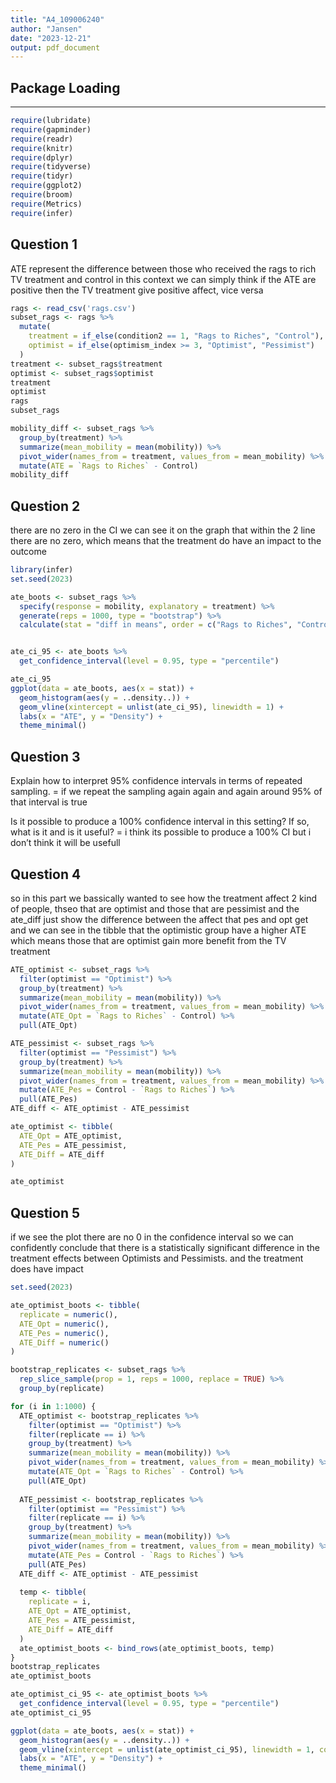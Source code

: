 ---
title: "A4_109006240"
author: "Jansen"
date: "2023-12-21"
output: pdf_document
---

## Package Loading

------------------------------------------------------------------------

```{r}
require(lubridate) 
require(gapminder) 
require(readr) 
require(knitr) 
require(dplyr)
require(tidyverse)
require(tidyr) 
require(ggplot2)
require(broom)
require(Metrics)
require(infer)
```

## Question 1

ATE represent the difference between those who received the rags to rich TV treatment and control in this context we can simply think if the ATE are positive then the TV treatment give positive affect, vice versa

```{r}
rags <- read_csv('rags.csv')
subset_rags <- rags %>%
  mutate(
    treatment = if_else(condition2 == 1, "Rags to Riches", "Control"),
    optimist = if_else(optimism_index >= 3, "Optimist", "Pessimist")
  )
treatment <- subset_rags$treatment
optimist <- subset_rags$optimist
treatment
optimist
rags
subset_rags
```

```{r}
mobility_diff <- subset_rags %>%
  group_by(treatment) %>%
  summarize(mean_mobility = mean(mobility)) %>%
  pivot_wider(names_from = treatment, values_from = mean_mobility) %>%
  mutate(ATE = `Rags to Riches` - Control)
mobility_diff
```

## Question 2

there are no zero in the CI we can see it on the graph that within the 2 line there are no zero, which means that the treatment do have an impact to the outcome

```{r}
library(infer)
set.seed(2023)

ate_boots <- subset_rags %>%
  specify(response = mobility, explanatory = treatment) %>%
  generate(reps = 1000, type = "bootstrap") %>%
  calculate(stat = "diff in means", order = c("Rags to Riches", "Control"))


ate_ci_95 <- ate_boots %>%
  get_confidence_interval(level = 0.95, type = "percentile")

ate_ci_95
ggplot(data = ate_boots, aes(x = stat)) +
  geom_histogram(aes(y = ..density..)) +
  geom_vline(xintercept = unlist(ate_ci_95), linewidth = 1) +
  labs(x = "ATE", y = "Density") +
  theme_minimal()
```

## Question 3

Explain how to interpret 95% confidence intervals in terms of repeated sampling. = if we repeat the sampling again again and again around 95% of that interval is true

Is it possible to produce a 100% confidence interval in this setting? If so, what is it and is it useful? = i think its possible to produce a 100% CI but i don't think it will be usefull

## Question 4

so in this part we bassically wanted to see how the treatment affect 2 kind of people, thseo that are optimist and those that are pessimist and the ate_diff just show the difference between the affect that pes and opt get and we can see in the tibble that the optimistic group have a higher ATE which means those that are optimist gain more benefit from the TV treatment

```{r}
ATE_optimist <- subset_rags %>%
  filter(optimist == "Optimist") %>%
  group_by(treatment) %>%
  summarize(mean_mobility = mean(mobility)) %>%
  pivot_wider(names_from = treatment, values_from = mean_mobility) %>%
  mutate(ATE_Opt = `Rags to Riches` - Control) %>%
  pull(ATE_Opt)

ATE_pessimist <- subset_rags %>%
  filter(optimist == "Pessimist") %>%
  group_by(treatment) %>%
  summarize(mean_mobility = mean(mobility)) %>%
  pivot_wider(names_from = treatment, values_from = mean_mobility) %>%
  mutate(ATE_Pes = Control - `Rags to Riches`) %>%
  pull(ATE_Pes)
ATE_diff <- ATE_optimist - ATE_pessimist

ate_optimist <- tibble(
  ATE_Opt = ATE_optimist,
  ATE_Pes = ATE_pessimist,
  ATE_Diff = ATE_diff
)

ate_optimist

```

## Question 5

if we see the plot there are no 0 in the confidence interval so we can confidently conclude that there is a statistically significant difference in the treatment effects between Optimists and Pessimists. and the treatment does have impact

```{r}
set.seed(2023)

ate_optimist_boots <- tibble(
  replicate = numeric(),
  ATE_Opt = numeric(),
  ATE_Pes = numeric(),
  ATE_Diff = numeric()
)

bootstrap_replicates <- subset_rags %>%
  rep_slice_sample(prop = 1, reps = 1000, replace = TRUE) %>%
  group_by(replicate)

for (i in 1:1000) {
  ATE_optimist <- bootstrap_replicates %>%
    filter(optimist == "Optimist") %>%
    filter(replicate == i) %>%
    group_by(treatment) %>%
    summarize(mean_mobility = mean(mobility)) %>%
    pivot_wider(names_from = treatment, values_from = mean_mobility) %>%
    mutate(ATE_Opt = `Rags to Riches` - Control) %>%
    pull(ATE_Opt)
  
  ATE_pessimist <- bootstrap_replicates %>%
    filter(optimist == "Pessimist") %>%
    filter(replicate == i) %>%
    group_by(treatment) %>%
    summarize(mean_mobility = mean(mobility)) %>%
    pivot_wider(names_from = treatment, values_from = mean_mobility) %>%
    mutate(ATE_Pes = Control - `Rags to Riches`) %>%
    pull(ATE_Pes)
  ATE_diff <- ATE_optimist - ATE_pessimist
  
  temp <- tibble(
    replicate = i,
    ATE_Opt = ATE_optimist,
    ATE_Pes = ATE_pessimist,
    ATE_Diff = ATE_diff
  )
  ate_optimist_boots <- bind_rows(ate_optimist_boots, temp)
}
bootstrap_replicates
ate_optimist_boots

ate_optimist_ci_95 <- ate_optimist_boots %>%
  get_confidence_interval(level = 0.95, type = "percentile")
ate_optimist_ci_95

ggplot(data = ate_boots, aes(x = stat)) +
  geom_histogram(aes(y = ..density..)) +
  geom_vline(xintercept = unlist(ate_optimist_ci_95), linewidth = 1, color = "red") +
  labs(x = "ATE", y = "Density") +
  theme_minimal()

```
